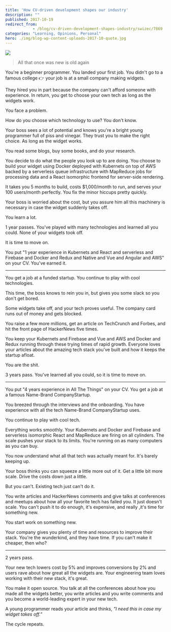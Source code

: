 ```yaml
---
title: 'How CV-driven development shapes our industry'
description: ""
published: 2017-10-19
redirect_from: 
            - /blog/cv-driven-development-shapes-industry/swizec/7869
categories: "Learning, Opinions, Personal"
hero: ./img/blog-wp-content-uploads-2017-10-quote.jpg
---
```

![](./img/blog-wp-content-uploads-2017-10-quote.jpg)

> All that once was new is old again

You&#x27;re a beginner programmer. You landed your first job. You didn&#x27;t go to a famous college 👉 your job is at a small company making widgets.

They hired you in part because the company can&#x27;t afford someone with experience. In return, you get to choose your own tech as long as the widgets work.

You face a problem.

How do you choose which technology to use? You don&#x27;t know.

Your boss sees a lot of potential and knows you&#x27;re a bright young programmer full of piss and vinegar. They trust you to make the right choice. As long as the widget works.

You read some blogs, buy some books, and do your research.

You decide to do what the people you look up to are doing. You choose to build your widget using Docker deployed with Kubernets on top of AWS backed by a serverless queue infrastructure with MapReduce jobs for processing data and a React isomorphic frontend for server-side rendering.

It takes you 5 months to build, costs \$1,000/month to run, and serves your 100 users/month perfectly. You fix the minor hiccups pretty quickly.

Your boss is worried about the cost, but you assure him all this machinery is necessary in case the widget suddenly takes off.

You learn a lot.

1 year passes. You&#x27;ve played with many technologies and learned all you could. None of your widgets took off.

It is time to move on.

You put &quot;1 year experience in Kubernets and React and serverless and Firebase and Docker and Redux and Native and Vue and Angular and AWS&quot; on your CV. You&#x27;ve earned it.

---

You get a job at a funded startup. You continue to play with cool technologies.

This time, the boss knows to rein you in, but gives you some slack so you don&#x27;t get bored.

Some widgets take off, and your tech proves useful. The company card runs out of money and gets blocked.

You raise a few more millions, get an article on TechCrunch and Forbes, and hit the front page of HackerNews five times.

You keep your Kubernets and Firebase and Vue and AWS and Docker and Redux running through these trying times of rapid growth. Everyone loves your articles about the amazing tech stack you&#x27;ve built and how it keeps the startup afloat.

You are the shit.

3 years pass. You&#x27;ve learned all you could, so it is time to move on.

---

You put &quot;4 years experience in All The Things&quot; on your CV. You get a job at a famous Name-Brand CompanyStartup.

You breezed through the interviews and the onboarding. You have experience with all the tech Name-Brand CompanyStartup uses.

You continue to play with cool tech.

Everything works smoothly. Your Kubernets and Docker and Firebase and serverless isomorphic React and MapReduce are firing on all cylinders. The scale pushes your stack to its limits. You&#x27;re running on as many computers as you can buy.

You now understand what all that tech was actually meant for. It&#x27;s barely keeping up.

Your boss thinks you can squeeze a little more out of it. Get a little bit more scale. Drive the costs down just a little.

But you can&#x27;t. Existing tech just can&#x27;t do it.

You write articles and HackerNews comments and give talks at conferences and meetups about how all your favorite tech has failed you. It just doesn&#x27;t scale. You can&#x27;t push it to do enough, it&#x27;s expensive, and really ,it&#x27;s time for something new.

You start work on something new.

Your company gives you plenty of time and resources to improve their stack. You&#x27;re the wunderkind, and they have time. If you can&#x27;t make it cheaper, then who?

---

2 years pass.

Your new tech lowers cost by 5% and improves conversions by 2% and users rave about how great all the widgets are. Your engineering team loves working with their new stack, it&#x27;s great.

You make it open source. You talk at all the conferences about how you made all the widgets better, you write articles and you write comments and you become a world-leading expert in your new tech.

A young programmer reads your article and thinks, _&quot;I need this in case my widget takes off.”_

The cycle repeats.
